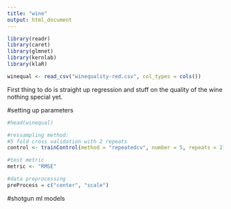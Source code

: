 ```yaml
---
title: "wine"
output: html_document
---
```


```r
library(readr)
library(caret)
library(glmnet)
library(kernlab)
library(klaR)
```

```r
winequal <- read_csv("winequality-red.csv", col_types = cols())
```

First thing to do is straight up regression and stuff on the quality of the wine nothing special yet.

#setting up parameters
```r
#head(winequal)

#ressampling method:
#5 fold cross validation with 2 repeats
control <- trainControl(method = "repeatedcv", number = 5, repeats = 2)

#test metric
metric <- "RMSE"

#data preprocessing
preProcess = c("center", "scale")
```

#shotgun ml models
```r


```